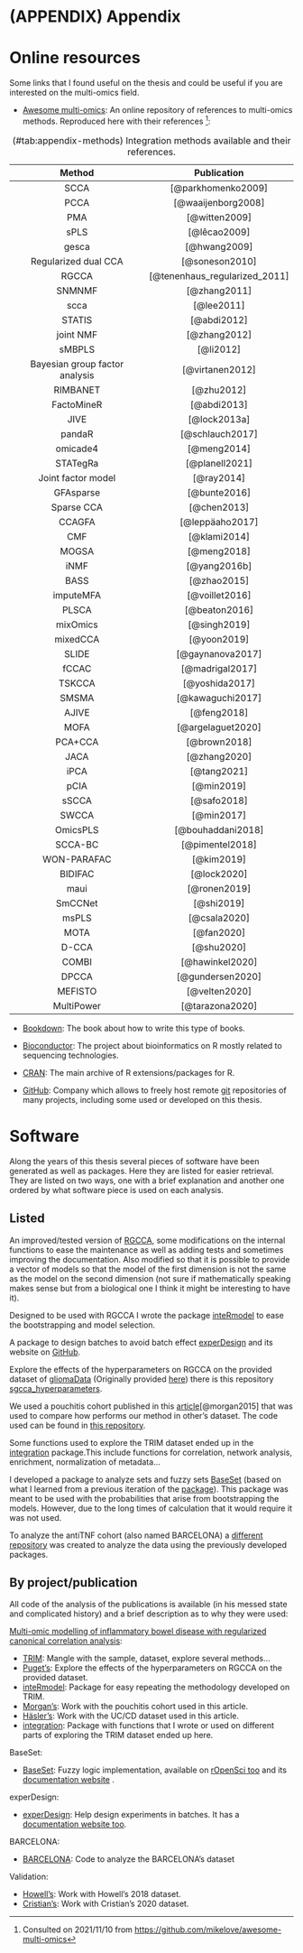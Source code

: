 # (APPENDIX) Appendix {-}

# Online resources

Some links that I found useful on the thesis and could be useful if you are interested on the multi-omics field.

-   [Awesome multi-omics](https://github.com/mikelove/awesome-multi-omics): An online repository of references to multi-omics methods. Reproduced here with their references [^references-1]:

    [^references-1]: Consulted on 2021/11/10 from <https://github.com/mikelove/awesome-multi-omics>

| Method                         | Publication                   |
| :----------------------------: | :---------------------------: |
| SCCA                           | [@parkhomenko2009]            |
| PCCA                           | [@waaijenborg2008]            |
| PMA                            | [@witten2009]                 |
| sPLS                           | [@lêcao2009]                  |
| gesca                          | [@hwang2009]                  |
| Regularized dual CCA           | [@soneson2010]                |
| RGCCA                          | [@tenenhaus_regularized_2011] |
| SNMNMF                         | [@zhang2011]                  |
| scca                           | [@lee2011]                    |
| STATIS                         | [@abdi2012]                   |
| joint NMF                      | [@zhang2012]                  |
| sMBPLS                         | [@li2012]                     |
| Bayesian group factor analysis | [@virtanen2012]               |
| RIMBANET                       | [@zhu2012]                    |
| FactoMineR                     | [@abdi2013]                   |
| JIVE                           | [@lock2013a]                  |
| pandaR                         | [@schlauch2017]               |
| omicade4                       | [@meng2014]                   |
| STATegRa                       | [@planell2021]                |
| Joint factor model             | [@ray2014]                    |
| GFAsparse                      | [@bunte2016]                  |
| Sparse CCA                     | [@chen2013]                   |
| CCAGFA                         | [@leppäaho2017]               |
| CMF                            | [@klami2014]                  |
| MOGSA                          | [@meng2018]                   |
| iNMF                           | [@yang2016b]                  |
| BASS                           | [@zhao2015]                   |
| imputeMFA                      | [@voillet2016]                |
| PLSCA                          | [@beaton2016]                 |
| mixOmics                       | [@singh2019]                  |
| mixedCCA                       | [@yoon2019]                   |
| SLIDE                          | [@gaynanova2017]              |
| fCCAC                          | [@madrigal2017]               |
| TSKCCA                         | [@yoshida2017]                |
| SMSMA                          | [@kawaguchi2017]              |
| AJIVE                          | [@feng2018]                   |
| MOFA                           | [@argelaguet2020]             |
| PCA+CCA                        | [@brown2018]                  |
| JACA                           | [@zhang2020]                  |
| iPCA                           | [@tang2021]                   |
| pCIA                           | [@min2019]                    |
| sSCCA                          | [@safo2018]                   |
| SWCCA                          | [@min2017]                    |
| OmicsPLS                       | [@bouhaddani2018]             |
| SCCA-BC                        | [@pimentel2018]               |
| WON-PARAFAC                    | [@kim2019]                    |
| BIDIFAC                        | [@lock2020]                   |
| maui                           | [@ronen2019]                  |
| SmCCNet                        | [@shi2019]                    |
| msPLS                          | [@csala2020]                  |
| MOTA                           | [@fan2020]                    |
| D-CCA                          | [@shu2020]                    |
| COMBI                          | [@hawinkel2020]               |
| DPCCA                          | [@gundersen2020]              |
| MEFISTO                        | [@velten2020]                 |
| MultiPower                     | [@tarazona2020]               |
: (#tab:appendix-methods) Integration methods available and their references.

<!-- #Check https://github.com/mikelove/awesome-multi-omics -->

-   [Bookdown](https://github.com/rstudio/bookdown/): The book about how to write this type of books.

-   [Bioconductor](https://bioconducto.org "Bioconductor"): The project about bioinformatics on R mostly related to sequencing technologies.

-   [CRAN](https://cran.r-project.org "CRAN"): The main archive of R extensions/packages for R.

-   [GitHub](https://github.com "GitHub"): Company which allows to freely host remote [git](https://git-scm.com/ "git") repositories of many projects, including some used or developed on this thesis.

# Software

Along the years of this thesis several pieces of software have been generated as well as packages.
Here they are listed for easier retrieval.
They are listed on two ways, one with a brief explanation and another one ordered by what software piece is used on each analysis.

## Listed

An improved/tested version of [RGCCA](https://github.com/llrs/RGCCA), some modifications on the internal functions to ease the maintenance as well as adding tests and sometimes improving the documentation.
Also modified so that it is possible to provide a vector of models so that the model of the first dimension is not the same as the model on the second dimension (not sure if mathematically speaking makes sense but from a biological one I think it might be interesting to have it).

Designed to be used with RGCCA I wrote the package [inteRmodel](https:github.com/llrs/inteRmodel) to ease the bootstrapping and model selection.

A package to design batches to avoid batch effect [experDesign](https://cran.r-project.org/package=experDesign) and its website on [GitHub](https://github.com/llrs/experDesign).

Explore the effects of the hyperparameters on RGCCA on the provided dataset of [gliomaData](https://github.com/llrs/gliomaData) (Originally provided [here](http://biodev.cea.fr/sgcca/)) there is this repository [sgcca_hyperparameters](https://github.com/llrs/sgcca_hyperparameters).

We used a pouchitis cohort published in this [article](https://dx.doi.org/10.1186/s13059-015-0637-x)[@morgan2015] that was used to compare how performs our method in other's dataset.
The code used can be found in [this repository](https://github.com/llrs/pouchitis).

Some functions used to explore the TRIM dataset ended up in the [integration](https://github.com/llrs/integration-helper) package.This include functions for correlation, network analysis, enrichment, normalization of metadata...

I developed a package to analyze sets and fuzzy sets [BaseSet](https://github.com/rOpenSci/BaseSet) (based on what I learned from a previous iteration of the [package](https://github.com/llrs/GSEAdv "GSEAdv package")).
This package was meant to be used with the probabilities that arise from bootstrapping the models.
However, due to the long times of calculation that it would require it was not used.

To analyze the antiTNF cohort (also named BARCELONA) a [different repository](https://github.com/llrs/Barcelona "Barcelona repository") was created to analyze the data using the previously developed packages.

## By project/publication

All code of the analysis of the publications is available (in his messed state and complicated history) and a brief description as to why they were used:

[Multi-omic modelling of inflammatory bowel disease with regularized canonical correlation analysis](https://journals.plos.org/plosone/article?id=10.1371/journal.pone.0246367):

-   [TRIM](https://github.com/llrs/TRIM "HSCT dataset exploration code on github"): Mangle with the sample, dataset, explore several methods...
-   [Puget's](https://github.com/llrs/sgcca_hyperparameters "RGCCA exploration code on github"): Explore the effects of the hyperparameters on RGCCA on the provided dataset.
-   [inteRmodel](https://github.com/llrs/inteRmodel "Integration package on github"): Package for easy repeating the methodology developed on TRIM.
-   [Morgan's](https://github.com/llrs/pouchitis "Pouchitis code on github"): Work with the pouchitis cohort used in this article.
-   [Häsler's](https://github.com/llrs/Uncoupling "Uncoupling code on github"): Work with the UC/CD dataset used in this article.
-   [integration](https://github.com/llrs/integration-helper "Integration package on github"): Package with functions that I wrote or used on different parts of exploring the TRIM dataset ended up here.

BaseSet:

-   [BaseSet](https://cran.r-project.org/package=BaseSet "BaseSet landing page on CRAN"): Fuzzy logic implementation, available on [rOpenSci too](https://github.com/ropensci/BaseSet "BaseSet git repository") and its [documentation website](https://docs.ropensci.org/BaseSet "BaseSet") .

experDesign:

-   [experDesign](https://cran.r-project.org/package=experDesign "experDesign landing page on CRAN"): Help design experiments in batches. It has a [documentation website too](https://experDesign.llrs.dev/ "experDesign").


BARCELONA:

- [BARCELONA](https://github.com/llrs/Barcelona): Code to analyze the BARCELONA's dataset

Validation:

-  [Howell's](https://github.com/llrs/howell_2018): Work with Howell's 2018 dataset. 
- [Cristian's](https://github.com/llrs/cristian_mark): Work with Cristian's 2020 dataset. 
